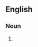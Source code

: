 {{wikipedia}}
==English==

===Noun===
{{en-noun}}

# {{ice hockey}} {{alternative spelling of|[[slap shot]]}}